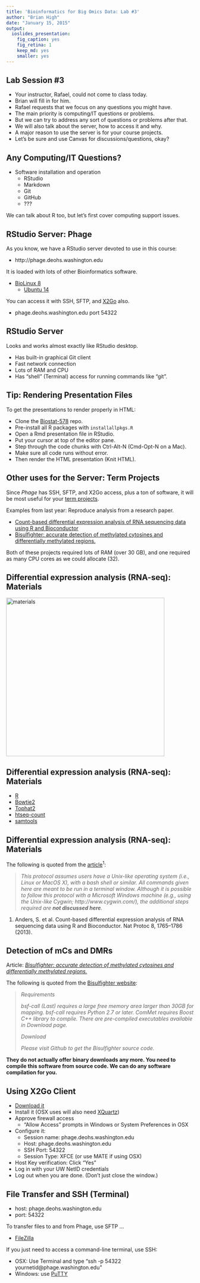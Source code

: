 ```yaml
---
title: 'Bioinformatics for Big Omics Data: Lab #3'
author: "Brian High"
date: "January 15, 2015"
output:
  ioslides_presentation:
    fig_caption: yes
    fig_retina: 1
    keep_md: yes
    smaller: yes
---
```


## Lab Session #3

- Your instructor, Rafael, could not come to class today.
- Brian will fill in for him.
- Rafael requests that we focus on any questions you might have.
- The main priority is computing/IT questions or problems.
- But we can try to address any sort of questions or problems after that.
- We will also talk about the server, how to access it and why.
- A major reason to use the server is for your course projects.
- Let's be sure and use Canvas for discussions/questions, okay?


## Any Computing/IT Questions?

- Software installation and operation
    * RStudio
    * Markdown
    * Git
    * GitHub
    * ???
    
We can talk about R too, but let's first cover computing support issues.

## RStudio Server: Phage

As you know, we have a RStudio server devoted to use in this course:

- http://phage.deohs.washington.edu

It is loaded with lots of other Bioinformatics software.

- [BioLinux 8](http://environmentalomics.org/bio-linux/)
    * [Ubuntu 14](http://www.ubuntu.com/)

You can access it with SSH, SFTP, and [X2Go](http://wiki.x2go.org/doku.php) also.

- phage.deohs.washington.edu port 54322

## RStudio Server

Looks and works almost exactly like RStudio desktop.

- Has built-in graphical Git client
- Fast network connection
- Lots of RAM and CPU
- Has "shell" (Terminal) access for running commands like "git".

## Tip: Rendering Presentation Files

To get the presentations to render properly in HTML:

- Clone the [Biostat-578](https://github.com/raphg/Biostat-578) repo.
- Pre-install all R packages with `installallpkgs.R`
- Open a Rmd presentation file in RStudio.
- Put your cursor at top of the editor pane.
- Step through the code chunks with Ctrl-Alt-N (Cmd-Opt-N on a Mac).
- Make sure all code runs without error.
- Then render the HTML presentation (Knit HTML).

## Other uses for the Server: Term Projects

Since *Phage* has SSH, SFTP, and X2Go access, plus a ton of software, it will
be most useful for your [term projects](https://github.com/raphg/Biostat-578/blob/master/Final-project.md).

Examples from last year: Reproduce analysis from a research paper.

- [Count-based differential expression analysis of RNA sequencing data using R and Bioconductor](http://www.nature.com/nprot/journal/v8/n9/full/nprot.2013.099.html)
- [Bisulfighter: accurate detection of methylated cytosines and differentially methylated regions.](http://www.ncbi.nlm.nih.gov/pubmed/24423865)

Both of these projects required lots of RAM (over 30 GB), and one required as 
many CPU cores as we could allocate (32).


## Differential expression analysis (RNA-seq): Materials

<img src="http://www.nature.com/nprot/journal/v8/n9/images/nprot.2013.099-I4.gif" alt="materials" style="width: 425px;"/>

## Differential expression analysis (RNA-seq): Materials

- [R](http://www.r-project.org/)
- [Bowtie2](http://bowtie-bio.sourceforge.net/index.shtml)
- [Tophat2](http://tophat.cbcb.umd.edu/)
- [htseq-count](http://www-huber.embl.de/HTSeq/doc/overview.html)
- [samtools](http://samtools.sourceforge.net/)


## Differential expression analysis (RNA-seq): Materials

The following is quoted from the [article](http://www.nature.com/nprot/journal/v8/n9/full/nprot.2013.099.html#materials)^1^:

> *This protocol assumes users have a Unix-like operating system (i.e., Linux or MacOS X), with a bash shell or similar. All commands given here are meant to be run in a terminal window. Although it is possible to follow this protocol with a Microsoft Windows machine (e.g., using the Unix-like Cygwin; http://www.cygwin.com/), the additional steps required are **not discussed here**.*

1. Anders, S. et al. Count-based differential expression analysis of RNA sequencing data using R and Bioconductor. Nat Protoc 8, 1765–1786 (2013).

## Detection of mCs and DMRs

Article: *[Bisulfighter: accurate detection of methylated cytosines and differentially methylated regions.](http://www.ncbi.nlm.nih.gov/pubmed/24423865)*

The following is quoted from the [Bisulfighter website](http://epigenome.cbrc.jp/bisulfighter):

> *Requirements*
> 
> *bsf-call (Last) requires a large free memory area larger than 30GB for mapping. bsf-call requires Python 2.7 or later. ComMet requires Boost C++ library to compile. There are pre-compiled executables available in Download page.*
>
> *Download*
> 
> *Please visit Github to get the Bisulfighter source code.*

**They do not actually offer binary downloads any more. You need to compile this software from source code. We can do any software compilation for you.**

## Using X2Go Client

- [Download it](http://wiki.x2go.org/doku.php/download:start)
- Install it (OSX uses will also need [XQuartz](http://xquartz.macosforge.org/landing/))
- Approve firewall access
    * "Allow Access" prompts in Windows or System Preferences in OSX
- Configure it:
    * Session name: phage.deohs.washington.edu
    * Host: phage.deohs.washington.edu
    * SSH Port: 54322
    * Session Type: XFCE (or use MATE if using OSX)
- Host Key verification: Click "Yes"
- Log in with your UW NetID credentials
- Log out when you are done. (Don't just close the window.)

## File Transfer and SSH (Terminal)

* host: phage.deohs.washington.edu
* port: 54322

To transfer files to and from Phage, use SFTP ...

- [FileZilla](https://filezilla-project.org/)

If you just need to access a command-line terminal, use SSH:

- OSX: Use Terminal and type "ssh -p 54322 yournetid@phage.washington.edu"
- Windows: use [PuTTY](http://www.chiark.greenend.org.uk/~sgtatham/putty/download.html)